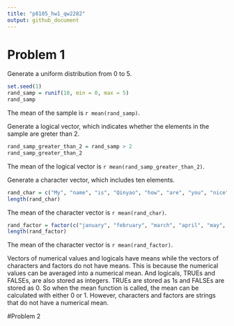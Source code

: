 ```yaml
---
title: "p8105_hw1_qw2282"
output: github_document
---
```


# Problem 1

Generate a uniform distribution from 0 to 5. 

```r
set.seed(1)
rand_samp = runif(10, min = 0, max = 5)
rand_samp

```

The mean of the sample is `r mean(rand_samp)`.

Generate a logical vector, which indicates whether the elements in the sample are greter than 2.

```r
rand_samp_greater_than_2 = rand_samp > 2
rand_samp_greater_than_2
```

The mean of the logical vector is `r mean(rand_samp_greater_than_2)`.

Generate a character vector, which includes ten elements.
```r
rand_char = c("My", "name", "is", "Qinyao", "how", "are", "you", "nice", "weather", "today")
length(rand_char)
```

The mean of the character vector is `r mean(rand_char)`.

```r
rand_factor = factor(c("january", "february", "march", "april", "may", "june", "july", "august", "semptember", "october"))
length(rand_factor)
```

The mean of the character vector is `r mean(rand_factor)`.

Vectors of numerical values and logicals have means while the vectors of characters and factors do not have means. This is because the numerical values can be averaged into a numerical mean. And logicals, TRUEs and FALSEs, are also stored as integers. TRUEs are stored as 1s and FALSEs are stored as 0. So when the mean function is called, the mean can be calculated with either 0 or 1. However, characters and factors are strings that do not have a numerical mean.

#Problem 2





